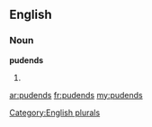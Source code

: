 ==English==

===Noun===
'''pudends'''

# {{plural of|[[pudend]]}}

[[Category:English plurals]]

[[ar:pudends]]
[[fr:pudends]]
[[my:pudends]]